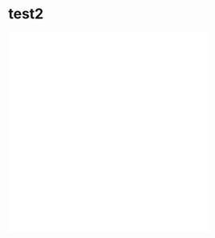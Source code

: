# test2

::: {show-in="html"}
<iframe width="400" height="400" frameborder="0" allowfullscreen src="ThreeJS/06.html">

</iframe>
:::
